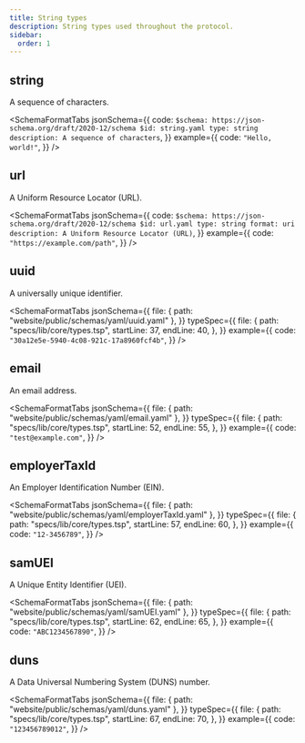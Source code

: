 ```yaml
---
title: String types
description: String types used throughout the protocol.
sidebar:
  order: 1
---
```



## string

A sequence of characters.

<SchemaFormatTabs
  jsonSchema={{
    code: `
  $schema: https://json-schema.org/draft/2020-12/schema
  $id: string.yaml
  type: string
  description: A sequence of characters
  `,
  }}
  example={{
    code: `"Hello, world!"`,
  }}
/>

## url

A Uniform Resource Locator (URL).

<SchemaFormatTabs
  jsonSchema={{
    code: `
  $schema: https://json-schema.org/draft/2020-12/schema
  $id: url.yaml
  type: string
  format: uri
  description: A Uniform Resource Locator (URL)
  `,
  }}
  example={{
    code: `"https://example.com/path"`,
  }}
/>

## uuid

A universally unique identifier.

<SchemaFormatTabs
  jsonSchema={{
    file: { path: "website/public/schemas/yaml/uuid.yaml" },
  }}
  typeSpec={{
    file: {
      path: "specs/lib/core/types.tsp",
      startLine: 37,
      endLine: 40,
    },
  }}
  example={{
    code: `"30a12e5e-5940-4c08-921c-17a8960fcf4b"`,
  }}
/>

## email

An email address.

<SchemaFormatTabs
  jsonSchema={{
    file: { path: "website/public/schemas/yaml/email.yaml" },
  }}
  typeSpec={{
    file: {
      path: "specs/lib/core/types.tsp",
      startLine: 52,
      endLine: 55,
    },
  }}
  example={{
    code: `"test@example.com"`,
  }}
/>

## employerTaxId

An Employer Identification Number (EIN).

<SchemaFormatTabs
  jsonSchema={{
    file: { path: "website/public/schemas/yaml/employerTaxId.yaml" },
  }}
  typeSpec={{
    file: {
      path: "specs/lib/core/types.tsp",
      startLine: 57,
      endLine: 60,
    },
  }}
  example={{
    code: `"12-3456789"`,
  }}
/>

## samUEI

A Unique Entity Identifier (UEI).

<SchemaFormatTabs
  jsonSchema={{
    file: { path: "website/public/schemas/yaml/samUEI.yaml" },
  }}
  typeSpec={{
    file: {
      path: "specs/lib/core/types.tsp",
      startLine: 62,
      endLine: 65,
    },
  }}
  example={{
    code: `"ABC1234567890"`,
  }}
/>

## duns

A Data Universal Numbering System (DUNS) number.

<SchemaFormatTabs
  jsonSchema={{
    file: { path: "website/public/schemas/yaml/duns.yaml" },
  }}
  typeSpec={{
    file: {
      path: "specs/lib/core/types.tsp",
      startLine: 67,
      endLine: 70,
    },
  }}
  example={{
    code: `"123456789012"`,
  }}
/>
